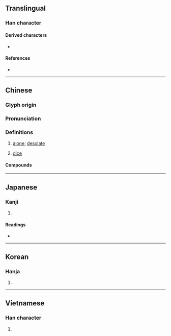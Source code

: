 {{also|茕|焭}}
{{character info}}
==Translingual==

===Han character===
{{Han char|rn=86|rad=火|as=09|sn=13|four=99417|canj=FFBNJ|ids=⿱𤇾卂(GHTJ),⿱𤇾⿹⺄𠂇(K)}}

====Derived characters====
* {{l|mul|[[𠎽]], [[𢶇]], [[𦽓]]}}

====References====
* {{Han ref|kx=0677.250|dkj=19217|dj=1088.100|hdz=32219.110|uh=7162|ud=29026|bh=DE72|bd=56946}}

----

==Chinese==
{{zh-forms|s=茕|alt=𠙦,焭,㷀}}

===Glyph origin===
{{Han etym}}

===Pronunciation===
{{zh-pron
|m=qióng
|c=king4
|h=pfs=
|md=
|mn=khêng
|w=
|mc=y
|oc=y
|cat=a,n
}}

===Definitions===
{{zh-hanzi}}

# [[alone]]; [[desolate]]
#: {{zh-alt-inline|{{l|zh|𠎽}}, {{l|zh|㒌}}, {{l|zh|𠌻}}, {{l|zh|𡦃}}, {{l|zh|嬛}}, {{l|zh|㝁}}, {{l|zh|惸}}, {{l|zh|𡞦}}|c=1}}
# [[dice]]
#: {{zh-alt-inline|{{l|zh|𣜧}}, {{l|zh|橩}}, {{l|zh|𢶇}}, {{zh-l|瓊|tr=-}}|c=1}}

====Compounds====
{{zh-der|煢居|煢煢孑立|煢獨|煢孑|煢煢}}

----

==Japanese==

===Kanji===
{{ja-kanji|grade=|rs=火09}}

# {{rfdef|ja|sort=火09}}

====Readings====
* {{ja-readings
|goon=ぎょう
|kanon=けい
|kun=ひとりもの}}

----

==Korean==

===Hanja===
{{ko-hanja|hangeul=경|eumhun=|rv=gyeong|mr=kyŏng|y=kyeng}}

# {{rfdef|ko|sort=火09}}

----

==Vietnamese==

===Han character===
{{vi-readings|reading=quỳnh|rs=火09}}

# {{rfdef|vi|sort=火09}}